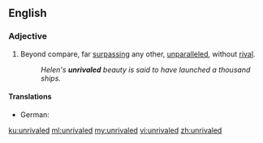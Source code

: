==English==

===Adjective===
{{en-adj|-}}

#Beyond compare, far [[surpassing]] any other, [[unparalleled]], without [[rival]].
#:''Helen's '''unrivaled''' beauty is said to have launched a thousand ships.''

====Translations====
{{trans-top|beyond compare, far surpassing any other, unparalleled, without rival}}
* German: {{t-|de|konkurrenzlos}}
{{trans-mid}}
{{trans-bottom}}

[[ku:unrivaled]]
[[ml:unrivaled]]
[[my:unrivaled]]
[[vi:unrivaled]]
[[zh:unrivaled]]